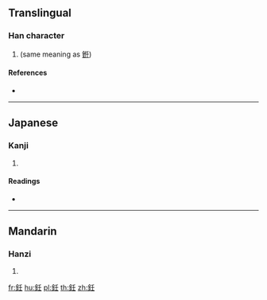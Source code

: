 {{character info/new}}
==Translingual==

===Han character===
{{Han char|rn=167|rad=金|as=04|sn=12|four=|canj=CHG}}

# (same meaning as [[銋]])

====References====
* {{Han ref|kx=1298.210|dkj=40226|dj=1801.130|hdz=64176.150|uh=9213|ud=37395}}

----

==Japanese==

===Kanji===
{{ja-kanji|grade=|rs=金04}}

# {{defn|lang=ja|sort=金04}}

====Readings====
* {{ja-readings|on=[[じん]] (jin)|kun=[[ぬれる]] (nureru)|nanori=}}

----

==Mandarin==

===Hanzi===
{{cmn-hanzi|pin=[[chǎo]] ([[chao3]]), [[miǎo]] ([[miao3]]), [[rén]] ([[ren2]])|wg=ch'ao<sup>3</sup>, miao<sup>3</sup>, jen<sup>2</sup>}}

# {{defn|lang=cmn|sort=金04}}

[[fr:鈓]]
[[hu:鈓]]
[[pl:鈓]]
[[th:鈓]]
[[zh:鈓]]